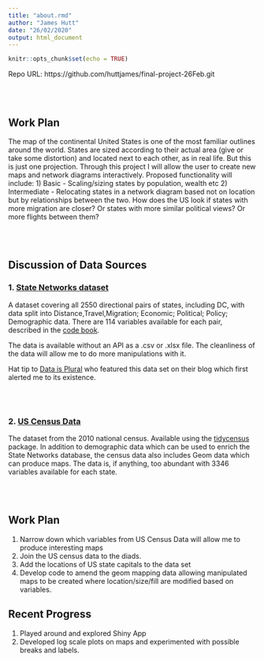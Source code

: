 ```yaml
---
title: "about.rmd"
author: "James Hutt"
date: "26/02/2020"
output: html_document
---
```


```r
knitr::opts_chunk$set(echo = TRUE)
```

Repo URL: https://github.com/huttjames/final-project-26Feb.git

<br/><br/>

## Work Plan 
The map of the continental United States is one of the most familiar outlines around the world. States are sized according to their actual area (give or take some distortion) and located next to each other, as in real life. But this is just one projection. Through this project I will allow the user to create new maps and network diagrams interactively. Proposed functionality will include:
1) Basic - Scaling/sizing states by population, wealth etc 
2) Intermediate - Relocating states in a network diagram based not on location but by relationships between the two. How does the US look if states with more migration are closer? Or states with more similar political views? Or more flights between them? 


<br/><br/>

## Discussion of Data Sources

### 1. [State Networks dataset](https://ippsr.msu.edu/public-policy/state-networks)

A dataset covering all 2550 directional pairs of states, including DC, with data split into Distance,Travel,Migration; Economic; Political; Policy; Demographic data. There are 114 variables available for each pair, described in the [code book](https://ippsr.msu.edu/sites/default/files/state_networks/state_networks_codebook.pdf). 

The data is available without an API as a .csv or .xlsx file. The cleanliness of the data will allow me to do more manipulations with it. 


Hat tip to [Data is Plural](https://tinyletter.com/data-is-plural/letters/data-is-plural-2019-09-18-edition) who featured this data set on their blog which first alerted me to its existence.  

<br/><br/>

### 2. [US Census Data](https://data.census.gov/cedsci/)

The dataset from the 2010 national census. Available using the [tidycensus](https://walkerke.github.io/tidycensus/articles/basic-usage.html#searching-for-variables) package. In addition to demographic data which can be used to enrich the State Networks database, the census data also includes Geom data which can produce maps. The data is, if anything, too abundant with 3346 variables available for each state. 

<br/><br/>

## Work Plan 
1. Narrow down which variables from US Census Data will allow me to produce interesting maps 
2. Join the US census data to the diads. 
3. Add the locations of US state capitals to the data set
4. Develop code to amend the geom mapping data allowing manipulated maps to be created where location/size/fill are modified based on variables. 

## Recent Progress
1. Played around and explored Shiny App
2. Developed log scale plots on maps and experimented with possible breaks and labels. 
